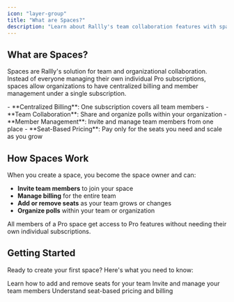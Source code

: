 ```yaml
---
icon: "layer-group"
title: "What are Spaces?"
description: "Learn about Rallly's team collaboration features with spaces, centralized billing, and seat management."
---
```


## What are Spaces?

Spaces are Rallly's solution for team and organizational collaboration. Instead of everyone managing their own individual Pro subscriptions, spaces allow organizations to have centralized billing and member management under a single subscription.

<Card title="Key Benefits" icon="rocket">
  - **Centralized Billing**: One subscription covers all team members
  - **Team Collaboration**: Share and organize polls within your organization
  - **Member Management**: Invite and manage team members from one place
  - **Seat-Based Pricing**: Pay only for the seats you need and scale as you grow
</Card>

## How Spaces Work

When you create a space, you become the space owner and can:

- **Invite team members** to join your space
- **Manage billing** for the entire team
- **Add or remove seats** as your team grows or changes
- **Organize polls** within your team or organization

All members of a Pro space get access to Pro features without needing their own individual subscriptions.

## Getting Started

Ready to create your first space? Here's what you need to know:

<CardGroup cols={2}>
  <Card title="Managing Seats" icon="chair" href="/spaces/managing-seats">
    Learn how to add and remove seats for your team
  </Card>
  <Card title="Member Management" icon="users" href="/spaces/members">
    Invite and manage your team members
  </Card>
  <Card title="Billing & Seats" icon="credit-card" href="/spaces/billing">
    Understand seat-based pricing and billing
  </Card>
</CardGroup>